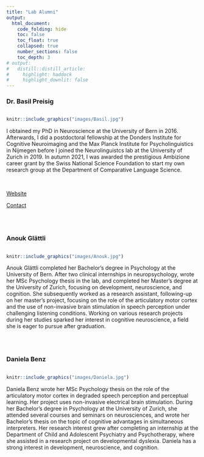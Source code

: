 ```yaml
---
title: "Lab Alumni"
output:
  html_document:
    code_folding: hide
    toc: false
    toc_float: true
    collapsed: true
    number_sections: false
    toc_depth: 3
# output:
#   distill::distill_article:
#     highlight: haddock
#     highlight_downlit: false
---
```


```{=html}
<style> 
  distill-site-header {
    background-color: red;
  }
</style>
```

### Dr. Basil Preisig
:::: {style="display: flex;"}
::: floatting
```r
knitr::include_graphics("images/Basil.jpg")
```

I obtained my PhD in Neuroscience at the University of Bern in 2016. Afterwards, I did a postdoctoral fellowship at the Donders Institute for Cognitive Neuroimaging and the Max Planck Institute for Psycholinguistics in Nijmegen before I joined the Neurolinguistcs lab at the University of Zurich in 2019. In autumn 2021, I was awarded the prestigious Ambizione career grant by the Swiss National Science Foundation to start my own research group at the Department of Comparative Language Science.

<br>

[Website](https://www.comparativelinguistics.uzh.ch/en/staff/preisig.html)

[Contact](mailto::basil%5Bdot%5Dpreisig%5Bat%5Duzh%5Bdot%5Dch)
:::
::::

<br>

### Anouk Glättli
:::: {style="display: flex;"}
::: floatting
```r
knitr::include_graphics("images/Anouk.jpg")
```

Anouk Glättli completed her Bachelor's degree in Psychology at the University of Bern. After two clinical internships in neuropsychology, wrote her MSc Psychology thesis in the lab, and completed her Master's degree at the University of Zurich, focusing on development, neuroscience, and cognition. She subsequently worked as a research assistant, following-up on her master's project, focusing on the role of the articulatory motor cortex and the use of non-invasive brain stimulation in speech perception under challenging listening conditions. Working on various research projects during her studies sparked her interest in cognitive neuroscience, a field she is eager to pursue after graduation.
:::
::::

<br>

### Daniela Benz
:::: {style="display: flex;"}
::: floatting
```r
knitr::include_graphics("images/Daniela.jpg")
```

Daniela Benz wrote her MSc Psychology thesis on the role of the articulatory motor cortex in degraded speech perception and perceptual learning. Her project uses non-invasive electrical brain stimulation. During her Bachelor's degree in Psychology at the University of Zurich, she attended several courses and seminars on neurosciences, and wrote her Bachelor's thesis on the topic of cognitive advantages in simultaneous interpreters. Her research interest grew after completing an internship at the Department of Child and Adolescent Psychiatry and Psychotherapy, where she assisted in a research project on developmental dyslexia. Daniela has a strong interest in development, neuroscience, and cognition.
:::
::::